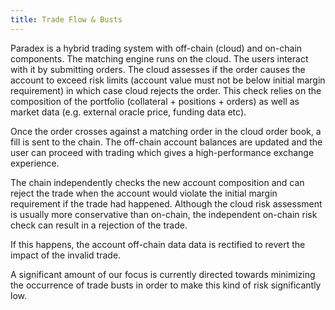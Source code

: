 ```yaml
---
title: Trade Flow & Busts
---
```


Paradex is a hybrid trading system with off-chain (cloud) and on-chain components. The matching engine runs on the cloud. The users interact with it by submitting orders. The cloud assesses if the order causes the account to exceed risk limits (account value must not be below initial margin requirement) in which case cloud rejects the order. This check relies on the composition of the portfolio (collateral + positions + orders) as well as market data (e.g. external oracle price, funding data etc).

Once the order crosses against a matching order in the cloud order book, a fill is sent to the chain. The off-chain account balances are updated and the user can proceed with trading which gives a high-performance exchange experience.

The chain independently checks the new account composition and can reject the trade when the account would violate the initial margin requirement if the trade had happened. Although the cloud risk assessment is usually more conservative than on-chain, the independent on-chain risk check can result in a rejection of the trade.

If this happens, the account off-chain data data is rectified to revert the impact of the invalid trade.

A significant amount of our focus is currently directed towards minimizing the occurrence of trade busts in order to make this kind of risk significantly low.

####
